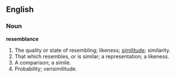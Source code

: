 ==English==

===Noun===

'''resemblance'''

#The quality or state of resembling; likeness; [[similitude]]; similarity.
#That which resembles, or is similar; a representation; a likeness.
#A comparison; a simile.
#Probability; verisimilitude.